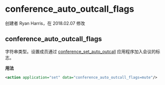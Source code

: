 # conference_auto_outcall_flags 

 创建者 Ryan Harris，在 2018.02.07 修改

## conference_auto_outcall_flags

字符串类型。设置成员通过 [conference\_set\_auto\_outcall](../FreeSWITCH-Explained/Modules/mod_conference_3965534.mdx#outbound-conference) 应用程序加入会议的标志。

**用法**

```xml
<action application="set" data="conference_auto_outcall_flags=mute"/>
```